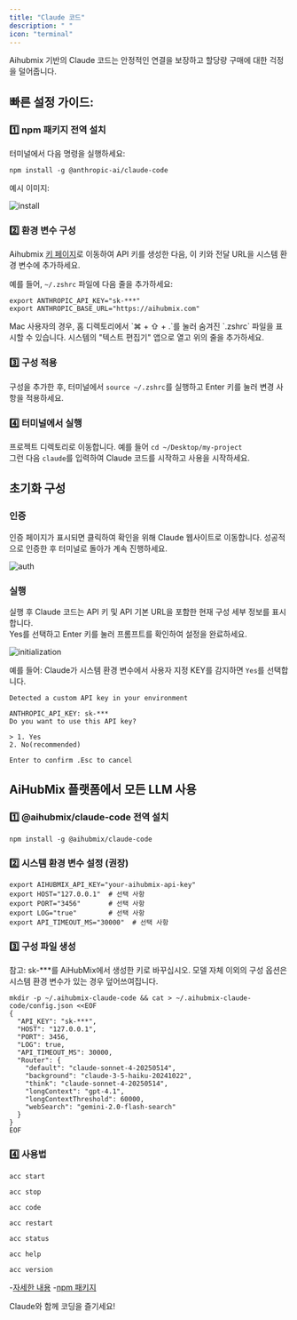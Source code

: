 ```yaml
---
title: "Claude 코드"
description: " "
icon: "terminal"
---
```


Aihubmix 기반의 Claude 코드는 안정적인 연결을 보장하고 할당량 구매에 대한 걱정을 덜어줍니다.

## 빠른 설정 가이드:

### 1️⃣ npm 패키지 전역 설치

터미널에서 다음 명령을 실행하세요:

```shell
npm install -g @anthropic-ai/claude-code
```

예시 이미지:

![install](../../public/en/aihubmix-claude-code-npm.png)

### 2️⃣ 환경 변수 구성

Aihubmix [키 페이지](https://aihubmix.com/token)로 이동하여 API 키를 생성한 다음, 이 키와 전달 URL을 시스템 환경 변수에 추가하세요.

예를 들어, `~/.zshrc` 파일에 다음 줄을 추가하세요:

```shell
export ANTHROPIC_API_KEY="sk-***"
export ANTHROPIC_BASE_URL="https://aihubmix.com"
```

<Tip>
  Mac 사용자의 경우, 홈 디렉토리에서 `⌘ + ⇧ + .`를 눌러 숨겨진 `.zshrc` 파일을 표시할 수 있습니다. 시스템의 "텍스트 편집기" 앱으로 열고 위의 줄을 추가하세요.
</Tip>

### 3️⃣ 구성 적용

구성을 추가한 후, 터미널에서 `source ~/.zshrc`를 실행하고 Enter 키를 눌러 변경 사항을 적용하세요.

### 4️⃣ 터미널에서 실행

프로젝트 디렉토리로 이동합니다. 예를 들어 `cd ~/Desktop/my-project`\
그런 다음 `claude`를 입력하여 Claude 코드를 시작하고 사용을 시작하세요.

## 초기화 구성

### 인증

인증 페이지가 표시되면 클릭하여 확인을 위해 Claude 웹사이트로 이동합니다. 성공적으로 인증한 후 터미널로 돌아가 계속 진행하세요.

![auth](../../public/en/claude-auth.png)

### 실행

실행 후 Claude 코드는 API 키 및 API 기본 URL을 포함한 현재 구성 세부 정보를 표시합니다.\
Yes를 선택하고 Enter 키를 눌러 프롬프트를 확인하여 설정을 완료하세요.

![initialization](../../public/en/aihubmix-claude-code.png)

예를 들어: Claude가 시스템 환경 변수에서 사용자 지정 KEY를 감지하면 `Yes`를 선택합니다.

```
Detected a custom API key in your environment

ANTHROPIC_API_KEY: sk-***
Do you want to use this API key?

> 1. Yes
2. No(recommended)

Enter to confirm .Esc to cancel
```

## AiHubMix 플랫폼에서 모든 LLM 사용

### 1️⃣ @aihubmix/claude-code 전역 설치

```shell
npm install -g @aihubmix/claude-code
```
### 2️⃣ 시스템 환경 변수 설정 (권장)

```shell
export AIHUBMIX_API_KEY="your-aihubmix-api-key"
export HOST="127.0.0.1"  # 선택 사항
export PORT="3456"       # 선택 사항
export LOG="true"        # 선택 사항
export API_TIMEOUT_MS="30000"  # 선택 사항
```

### 3️⃣ 구성 파일 생성

참고: sk-***를 AiHubMix에서 생성한 키로 바꾸십시오. 모델 자체 이외의 구성 옵션은 시스템 환경 변수가 있는 경우 덮어쓰여집니다.

```shell
mkdir -p ~/.aihubmix-claude-code && cat > ~/.aihubmix-claude-code/config.json <<EOF
{
  "API_KEY": "sk-***",
  "HOST": "127.0.0.1",
  "PORT": 3456,
  "LOG": true,
  "API_TIMEOUT_MS": 30000,
  "Router": {
    "default": "claude-sonnet-4-20250514",
    "background": "claude-3-5-haiku-20241022",
    "think": "claude-sonnet-4-20250514",
    "longContext": "gpt-4.1",
    "longContextThreshold": 60000,
    "webSearch": "gemini-2.0-flash-search"
  }
}
EOF
```

### 4️⃣ 사용법

<CodeGroup>

```shell
acc start
```

```shell
acc stop
```

```shell
acc code
```

```shell
acc restart
```

```shell
acc status
```

```shell
acc help
```

```shell
acc version
```

</CodeGroup>

-[자세한 내용](https://github.com/inferera/aihubmix/blob/main/packages/claude-code/README.md)
-[npm 패키지](https://www.npmjs.com/package/@aihubmix/claude-code)

Claude와 함께 코딩을 즐기세요!